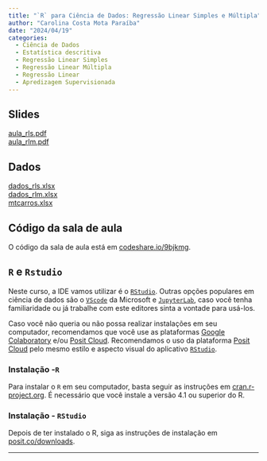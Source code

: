 ---
title: "`R` para Ciência de Dados: Regressão Linear Simples e Múltipla"
author: "Carolina Costa Mota Paraíba"
date: "2024/04/19"
categories:
  - Ciência de Dados
  - Estatística descritiva
  - Regressão Linear Simples
  - Regressão Linear Múltipla
  - Regressão Linear
  - Apredizagem Supervisionada
---

## Slides

[aula_rls.pdf](aula_rls.pdf){target="_blank"}<br>
[aula_rlm.pdf](aula_rlm.pdf){target="_blank"}

## Dados

[dados_rls.xlsx](dados_rls.xlsx)<br>
[dados_rlm.xlsx](dados_rlm.xlsx)<br>
[mtcarros.xlsx](mtcarros.xlsx)

## Código da sala de aula

O código da sala de aula está em [codeshare.io/9bjkmg](https://codeshare.io/9bjkmg){target="_blank"}.

## `R` e `Rstudio`

Neste curso, a IDE vamos utilizar é o [`RStudio`](https://posit.co/downloads/){target="_blank"}. Outras opções populares em ciência de dados são o [`VScode`](https://code.visualstudio.com/Download){target="_blank"} da Microsoft e [`JupyterLab`](https://jupyter.org/install){target="_blank"}, caso você tenha familiaridade ou já trabalhe com este editores sinta a vontade para usá-los.

Caso você não queria ou não possa realizar instalações em seu computador, recomendamos que você use as plataformas [Google Colaboratory](https://colab.research.google.com/){target="_blank"} e/ou [Posit Cloud](https://posit.cloud){target="_blank"}. Recomendamos o uso da plataforma [Posit Cloud](https://posit.cloud){target="_blank"} pelo mesmo estilo e aspecto visual do aplicativo [`RStudio`](https://posit.co/downloads/){target="_blank"}.

### Instalação -`R`

Para instalar o `R` em seu computador, basta seguir as instruções em [cran.r-project.org](https://cran.r-project.org/). É necessário que você instale a versão 4.1 ou superior do R.

### Instalação - `RStudio`

Depois de ter instalado o R, siga as instruções de instalação em [posit.co/downloads](https://posit.co/downloads/).

---
